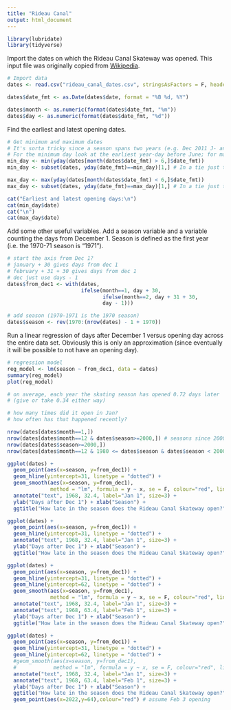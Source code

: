```yaml
---
title: "Rideau Canal"
output: html_document
---
```


```r
library(lubridate)
library(tidyverse)
```

Import the dates on which the Rideau Canal Skateway was opened. This input file was originally copied from [Wikipedia](https://en.wikipedia.org/w/index.php?title=Rideau_Canal&oldid=995637706#Skateway "Wikipedia article: Rideau Canal, section Skateway, revision 995637706").

```r
# Import data
dates <- read.csv("rideau_canal_dates.csv", stringsAsFactors = F, header = T)#, row.names = 1)

dates$date_fmt <- as.Date(dates$date, format = "%B %d, %Y")

dates$month <- as.numeric(format(dates$date_fmt, "%m"))
dates$day <- as.numeric(format(dates$date_fmt, "%d"))
```

Find the earliest and latest opening dates.
```r

# Get minimum and maximum dates
# It's sorta tricky since a season spans two years (e.g. Dec 2011 J- an 2012)
# For the minimum day look at the earliest year-day before June; for max after June
min_day <- min(yday(dates[month(dates$date_fmt) > 6,]$date_fmt))
min_day <- subset(dates, yday(date_fmt)==min_day)[1,] # In a tie just take the first one

max_day <- max(yday(dates[month(dates$date_fmt) < 6,]$date_fmt))
max_day <- subset(dates, yday(date_fmt)==max_day)[1,] # In a tie just take the first one

cat("Earliest and latest opening days:\n")
cat(min_day$date)
cat("\n")
cat(max_day$date)

```

Add some other useful variables. Add a season variable and a variable counting the days from December 1. Season is defined as the first year (i.e. the 1970-71 season is "1971").
```r
# start the axis from Dec 1?
# january + 30 gives days from dec 1
# february + 31 + 30 gives days from dec 1
# dec just use days - 1
dates$from_dec1 <- with(dates,
                        ifelse(month==1, day + 30,
                               ifelse(month==2, day + 31 + 30,
                               day - 1)))

# add season (1970-1971 is the 1970 season)
dates$season <- rev(1970:(nrow(dates) - 1 + 1970))
```

Run a linear regression of days after December 1 versus opening day across the entire data set. Obviously this is only an approximation (since eventually it will be possible to not have an opening day).
```r
# regression model
reg_model <- lm(season ~ from_dec1, data = dates)
summary(reg_model)
plot(reg_model)
```

```r
# on average, each year the skating season has opened 0.72 days later
# (give or take 0.34 either way)

# how many times did it open in Jan?
# how often has that happened recently?

nrow(dates[dates$month==1,])
nrow(dates[dates$month==12 & dates$season>=2000,]) # seasons since 2000-2001 starting in Jan
nrow(dates[dates$season>=2000,])
nrow(dates[dates$month==12 & 1980 <= dates$season & dates$season < 2000,]) # seasons before 2000-2001 starting in Jan


```

```r
ggplot(dates) +
  geom_point(aes(x=season, y=from_dec1)) +
  geom_hline(yintercept=31, linetype = "dotted") +
  geom_smooth(aes(x=season, y=from_dec1),
              method = "lm", formula = y ~ x, se = F, colour="red", linetype="dashed") +
  annotate("text", 1968, 32.4, label="Jan 1", size=3) +
  ylab("Days after Dec 1") + xlab("Season") +
  ggtitle("How late in the season does the Rideau Canal Skateway open?")

ggplot(dates) +
  geom_point(aes(x=season, y=from_dec1)) +
  geom_hline(yintercept=31, linetype = "dotted") +
  annotate("text", 1968, 32.4, label="Jan 1", size=3) +
  ylab("Days after Dec 1") + xlab("Season") +
  ggtitle("How late in the season does the Rideau Canal Skateway open?")
```
```r
ggplot(dates) +
  geom_point(aes(x=season, y=from_dec1)) +
  geom_hline(yintercept=31, linetype = "dotted") +
  geom_hline(yintercept=62, linetype = "dotted") +
  geom_smooth(aes(x=season, y=from_dec1),
              method = "lm", formula = y ~ x, se = F, colour="red", linetype="dashed") +
  annotate("text", 1968, 32.4, label="Jan 1", size=3) +
  annotate("text", 1968, 63.4, label="Feb 1", size=3) +
  ylab("Days after Dec 1") + xlab("Season") +
  ggtitle("How late in the season does the Rideau Canal Skateway open?")

ggplot(dates) +
  geom_point(aes(x=season, y=from_dec1)) +
  geom_hline(yintercept=31, linetype = "dotted") +
  geom_hline(yintercept=62, linetype = "dotted") +
  #geom_smooth(aes(x=season, y=from_dec1),
  #            method = "lm", formula = y ~ x, se = F, colour="red", linetype="dashed") +
  annotate("text", 1968, 32.4, label="Jan 1", size=3) +
  annotate("text", 1968, 63.4, label="Feb 1", size=3) +
  ylab("Days after Dec 1") + xlab("Season") +
  ggtitle("How late in the season does the Rideau Canal Skateway open?") +
  geom_point(aes(x=2022,y=64),colour="red") # assume Feb 3 opening
```
